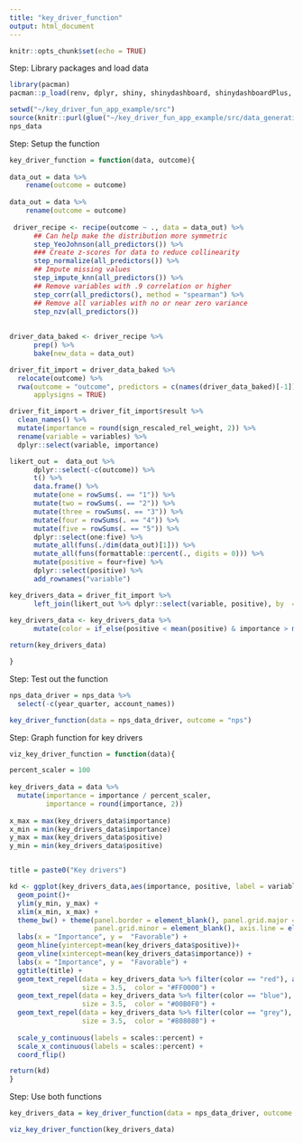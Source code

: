 ```yaml
---
title: "key_driver_function"
output: html_document
---
```


```r
knitr::opts_chunk$set(echo = TRUE)
```
Step: Library packages and load data
```r
library(pacman)
pacman::p_load(renv, dplyr, shiny, shinydashboard, shinydashboardPlus, tidyverse, glue, plotly, devtools, shinyWidgets, fontawesome, formattable, janitor, tsibble, DT, readr, lubridate, tidymodels, ggrepel, vip, rwa)

setwd("~/key_driver_fun_app_example/src")
source(knitr::purl(glue("~/key_driver_fun_app_example/src/data_generation_a360.Rmd")))
nps_data
```
Step: Setup the function
```r
key_driver_function = function(data, outcome){
  
data_out = data %>%
    rename(outcome = outcome)
  
data_out = data %>%
    rename(outcome = outcome)
  
 driver_recipe <- recipe(outcome ~ ., data = data_out) %>% 
      ## Can help make the distribution more symmetric                     
      step_YeoJohnson(all_predictors()) %>% 
      ### Create z-scores for data to reduce collinearity
      step_normalize(all_predictors()) %>%
      ## Impute missing values
      step_impute_knn(all_predictors()) %>%
      ## Remove variables with .9 correlation or higher
      step_corr(all_predictors(), method = "spearman") %>%
      ## Remove all variables with no or near zero variance
      step_nzv(all_predictors())
 
    
driver_data_baked <- driver_recipe %>% 
      prep() %>% 
      bake(new_data = data_out)

driver_fit_import = driver_data_baked %>%
  relocate(outcome) %>%
  rwa(outcome = "outcome", predictors = c(names(driver_data_baked)[-1]),
      applysigns = TRUE)

driver_fit_import = driver_fit_import$result %>%
  clean_names() %>% 
  mutate(importance = round(sign_rescaled_rel_weight, 2)) %>%
  rename(variable = variables) %>%
  dplyr::select(variable, importance)

likert_out =  data_out %>%
      dplyr::select(-c(outcome)) %>%
      t() %>%
      data.frame() %>%
      mutate(one = rowSums(. == "1")) %>% 
      mutate(two = rowSums(. == "2")) %>% 
      mutate(three = rowSums(. == "3")) %>%
      mutate(four = rowSums(. == "4")) %>%
      mutate(five = rowSums(. == "5")) %>%
      dplyr::select(one:five) %>%
      mutate_all(funs(./dim(data_out)[1])) %>%
      mutate_all(funs(formattable::percent(., digits = 0))) %>%
      mutate(positive = four+five) %>%
      dplyr::select(positive) %>%
      add_rownames("variable")

key_drivers_data = driver_fit_import %>%
      left_join(likert_out %>% dplyr::select(variable, positive), by  = "variable")
     
key_drivers_data <- key_drivers_data %>%
      mutate(color = if_else(positive < mean(positive) & importance > mean(importance), "red", if_else(positive > mean(positive) & importance > mean(importance), "blue", "grey"))) 

return(key_drivers_data)

}


```
Step: Test out the function
```r
nps_data_driver = nps_data %>%
  select(-c(year_quarter, account_names))

key_driver_function(data = nps_data_driver, outcome = "nps")
```
Step: Graph function for key drivers
```r

viz_key_driver_function = function(data){

percent_scaler = 100  
  
key_drivers_data = data %>%
  mutate(importance = importance / percent_scaler, 
         importance = round(importance, 2))
  
x_max = max(key_drivers_data$importance) 
x_min = min(key_drivers_data$importance) 
y_max = max(key_drivers_data$positive) 
y_min = min(key_drivers_data$positive) 


title = paste0("Key drivers")

kd <- ggplot(key_drivers_data,aes(importance, positive, label = variable))+
  geom_point()+
  ylim(y_min, y_max) +
  xlim(x_min, x_max) +
  theme_bw() + theme(panel.border = element_blank(), panel.grid.major = element_blank(),
                     panel.grid.minor = element_blank(), axis.line = element_line(colour = "black")) +
  labs(x = "Importance", y =  "Favorable") +
  geom_hline(yintercept=mean(key_drivers_data$positive))+
  geom_vline(xintercept=mean(key_drivers_data$importance)) +
  labs(x = "Importance", y =  "Favorable") +
  ggtitle(title) +
  geom_text_repel(data = key_drivers_data %>% filter(color == "red"), aes(label = variable),
                  size = 3.5,  color = "#FF0000") +
  geom_text_repel(data = key_drivers_data %>% filter(color == "blue"), aes(label = variable),
                  size = 3.5,  color = "#00B0F0") +
  geom_text_repel(data = key_drivers_data %>% filter(color == "grey"), aes(label = variable),
                  size = 3.5,  color = "#808080") +
  
  scale_y_continuous(labels = scales::percent) +
  scale_x_continuous(labels = scales::percent) +
  coord_flip()

return(kd)
}
```
Step: Use both functions
```r
key_drivers_data = key_driver_function(data = nps_data_driver, outcome = "nps")

viz_key_driver_function(key_drivers_data)

```




  
    

    
 
    

    
